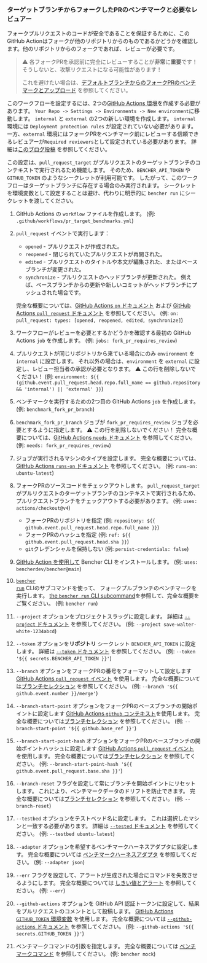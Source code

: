 
### ターゲットブランチからフォークしたPRのベンチマークと必要なレビュアー

フォークプルリクエストのコードが安全であることを保証するために、このGitHub Actionはフォークが他のリポジトリからのものであるかどうかを確認します。他のリポジトリからのフォークであれば、レビューが必要です。

> ⚠️ 各フォークPRを承認前に完全にレビューすることが**非常**に**重要**です！
> そうしないと、攻撃リクエストになる可能性があります！
>
> これを避けたい場合は、[デフォルトブランチからのフォークPRのベンチマークとアップロード][benchmark fork pr and upload from default branch] を参照してください。

このワークフローを設定するには、2つの[GitHub Actions 環境][github actions environments]を作成する必要があります。
`Your Repo -> Settings -> Environments -> New environment`に移動します。
`internal` と `external` の2つの新しい環境を作成します。
`internal` 環境には `Deployment protection rules` が設定されていない必要があります。
一方、`external` 環境にはフォークPRをベンチマーク前にレビューする信頼できるレビュアーが`Required reviewers`として設定されている必要があります。
詳細は[このブログ投稿][iterative.ai blog] を参照してください。

この設定は、`pull_request_target` がプルリクエストのターゲットブランチのコンテキストで実行されるため機能します。
そのため、`BENCHER_API_TOKEN` や `GITHUB_TOKEN` のようなシークレットが利用可能です。
したがって、このワークフローはターゲットブランチに存在する場合のみ実行されます。
シークレットを環境変数として設定することは避け、代わりに明示的に `bencher run` にシークレットを渡してください。

<PullRequestsForkReviewerCode />

1. GitHub Actions の `workflow` ファイルを作成します。
   (例: `.github/workflows/pr_target_benchmarks.yml`)
2. `pull_request` イベントで実行します：
    - `opened` - プルリクエストが作成された。
    - `reopened` - 閉じられていたプルリクエストが再開された。
    - `edited` - プルリクエストのタイトルや本文が編集された、またはベースブランチが変更された。
    - `synchronize` - プルリクエストのヘッドブランチが更新された。
      例えば、ベースブランチからの更新や新しいコミットがヘッドブランチにプッシュされた場合です。

   完全な概要については、[GitHub Actions `on` ドキュメント][github actions on] および [GitHub Actions `pull_request` ドキュメント][github action pull_request] を参照してください。
   (例: `on: pull_request: types: [opened, reopened, edited, synchronize]`)
3. ワークフローがレビューを必要とするかどうかを確認する最初の GitHub Actions `job` を作成します。
   (例: `jobs: fork_pr_requires_review`)
4. プルリクエストが同じリポジトリから来ている場合にのみ `environment` を `internal` に設定します。
   それ以外の場合は、`environment` を `external` に設定し、レビュー担当者の承認が必要となります。
   ⚠️ この行を削除しないでください！
   (例: `environment: ${{ (github.event.pull_request.head.repo.full_name == github.repository && 'internal') || 'external' }}`)
5. ベンチマークを実行するための2つ目の GitHub Actions `job` を作成します。
   (例: `benchmark_fork_pr_branch`)
6. `benchmark_fork_pr_branch` ジョブが `fork_pr_requires_review` ジョブを必要とするように指定します。
   ⚠️ この行を削除しないでください！
   完全な概要については、[GitHub Actions `needs` ドキュメント][github actions needs] を参照してください。
   (例: `needs: fork_pr_requires_review`)
7. ジョブが実行されるマシンのタイプを設定します。
   完全な概要については、[GitHub Actions `runs-on` ドキュメント][github actions runs-on] を参照してください。
   (例: `runs-on: ubuntu-latest`)
8. フォークPRのソースコードをチェックアウトします。
   `pull_request_target`がプルリクエストのターゲットブランチのコンテキストで実行されるため、プルリクエストブランチをチェックアウトする必要があります。
   (例: `uses: actions/checkout@v4`)
    - フォークPRのリポジトリを指定 (例: `repository: ${{ github.event.pull_request.head.repo.full_name }}`)
    - フォークPRのハッシュを指定 (例: `ref: ${{ github.event.pull_request.head.sha }}`)
    - `git`クレデンシャルを保持しない (例: `persist-credentials: false`)
9. [GitHub Action を使用して][bencher cli github action] Bencher CLI をインストールします。
   (例: `uses: bencherdev/bencher@main`)
10. <code><a href="/ja/docs/explanation/bencher-run/">bencher run</a></code> CLIのサブコマンドを使って、
    フォークプルブランチのベンチマークを実行します。
    [the `bencher run` CLI subcommand][bencher run]を参照して、完全な概要をご覧ください。
    (例: `bencher run`)
11. `--project` オプションをプロジェクトスラッグに設定します。
    詳細は [ `--project` ドキュメント][project option] を参照してください。
    (例: `--project save-walter-white-1234abcd`)
12. `--token` オプションを**リポジトリ** シークレット `BENCHER_API_TOKEN` に設定します。
    詳細は [ `--token` ドキュメント][token option] を参照してください。
    (例: `--token '${{ secrets.BENCHER_API_TOKEN }}'`)
13. `--branch` オプションをフォークPRの番号をフォーマットして設定します
    [ GitHub Actions `pull_request` イベント][github action pull_request] を使用します。
    完全な概要については[ブランチセレクション][branch selection branch] を参照してください。
    (例: `--branch '${{ github.event.number }}/merge'`)
14. `--branch-start-point` オプションをフォークPRのベースブランチの開始ポイントに設定します
    [ GitHub Actions `github` コンテキスト][github actions context]を使用します。
    完全な概要については[ブランチセレクション][branch selection start point] を参照してください。
    (例: `--branch-start-point '${{ github.base_ref }}'`)
15. `--branch-start-point-hash` オプションをフォークPRのベースブランチの開始ポイントハッシュに設定します
    [ GitHub Actions `pull_request` イベント][github action pull_request] を使用します。
    完全な概要については[ブランチセレクション][branch selection start point hash] を参照してください。
    (例: `--branch-start-point-hash '${{ github.event.pull_request.base.sha }}'`)
16. `--branch-reset` フラグを設定して常にブランチを開始ポイントにリセットします。
    これにより、ベンチマークデータのドリフトを防止できます。
    完全な概要については[ブランチセレクション][branch selection branch reset] を参照してください。
    (例: `--branch-reset`)
17. `--testbed` オプションをテストベッド名に設定します。
    これは選択したマシンと一致する必要があります。
    詳細は [ `--tested` ドキュメント][testbed option] を参照してください。
    (例: `--testbed ubuntu-latest`)
18. `--adapter` オプションを希望するベンチマークハーネスアダプタに設定します。
    完全な概要については [ベンチマークハーネスアダプタ][adapters] を参照してください。
    (例: `--adapter json`)
19. `--err` フラグを設定して、アラートが生成された場合にコマンドを失敗させるようにします。
    完全な概要については [しきい値とアラート][alerts] を参照してください。
    (例: `--err`)
20. `--github-actions` オプションを GitHub API 認証トークンに設定して、結果をプルリクエストのコメントとして投稿します。
    [GitHub Actions `GITHUB_TOKEN` 環境変数][github token] を使用します。
    完全な概要については [ `--github-actions` ドキュメント][github actions option] を参照してください。
    (例: `--github-actions '${{ secrets.GITHUB_TOKEN }}'`)
21. ベンチマークコマンドの引数を指定します。
    完全な概要については [ベンチマークコマンド][command argument] を参照してください。
    (例: `bencher mock`)

[github actions on]: https://docs.github.com/en/actions/using-workflows/workflow-syntax-for-github-actions#on
[github action pull_request]: https://docs.github.com/en/webhooks/webhook-events-and-payloads#pull_request
[github actions runs-on]: https://docs.github.com/en/actions/using-workflows/workflow-syntax-for-github-actions#jobsjob_idruns-on
[bencher cli github action]: https://github.com/marketplace/actions/bencher-cli
[github token]: https://docs.github.com/en/actions/security-guides/automatic-token-authentication
[github actions environments]: https://docs.github.com/en/actions/deployment/targeting-different-environments/using-environments-for-deployment#using-an-environment
[iterative.ai blog]: https://iterative.ai/blog/testing-external-contributions-using-github-actions-secrets
[github actions needs]: https://docs.github.com/en/actions/using-workflows/workflow-syntax-for-github-actions#jobsjob_idneeds
[github actions context]: https://docs.github.com/en/actions/learn-github-actions/contexts#github-context

[bencher run]: /ja/docs/explanation/bencher-run/
[project option]: /ja/docs/explanation/bencher-run/#--project-project
[token option]: /ja/docs/explanation/bencher-run/#--token-token
[branch selection branch]: /ja/docs/explanation/branch-selection/#--branch-branch
[branch selection start point]: /ja/docs/explanation/branch-selection/#--branch-start-point-branch
[branch selection start point hash]: /ja/docs/explanation/branch-selection/#--branch-start-point-hash-hash
[branch selection branch reset]: /ja/docs/explanation/branch-selection/#--branch-reset
[testbed option]: /ja/docs/explanation/bencher-run/#--testbed-testbed
[adapters]: /ja/docs/explanation/adapters/
[alerts]: /ja/docs/explanation/thresholds/#alerts
[github actions option]: /ja/docs/explanation/bencher-run/#--github-actions-github_token
[command argument]: /ja/docs/explanation/bencher-run/#benchmark-command

[benchmark fork pr and upload from default branch]: #benchmark-fork-pr-and-upload-from-default-branch